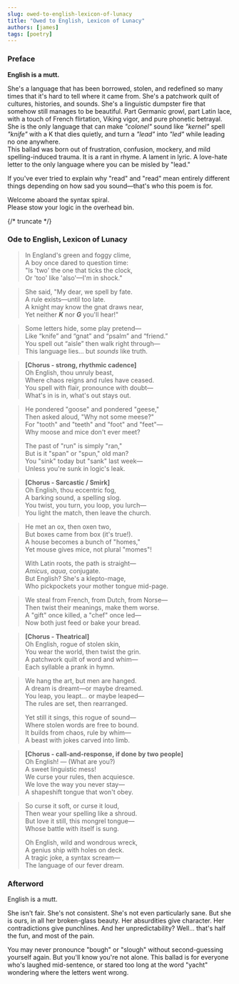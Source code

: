```yaml
---
slug: owed-to-english-lexicon-of-lunacy
title: "Owed to English, Lexicon of Lunacy"
authors: [james]
tags: [poetry]
---
```


### Preface
**English is a mutt.**

She's a language that has been borrowed, stolen, and redefined so many times that it's hard to tell where it came from.
She's a patchwork quilt of cultures, histories, and sounds. She's a linguistic dumpster fire that somehow still manages to be beautiful.
Part Germanic growl, part Latin lace, with a touch of French flirtation, Viking vigor, and pure phonetic betrayal.
She is the only language that can make *"colonel"* sound like *"kernel"* spell *"knife"* with a K that dies quietly, and turn a *"lead"* into *"led"* while leading no one anywhere. \
This ballad was born out of frustration, confusion, mockery, and mild spelling-induced trauma. It is a rant in rhyme. A lament in lyric. A love-hate letter to the only language where you can be misled by "lead."

If you've ever  tried to explain why "read" and "read" mean entirely different things depending on how sad you sound—that's who this poem is for.

Welcome aboard the syntax spiral. \
Please stow your logic in the overhead bin.

{/* truncate */}

### Ode to English, Lexicon of Lunacy

> In England's green and foggy clime, \
> A boy once dared to question time: \
> "Is 'two' the one that ticks the clock, \
> Or 'too' like 'also'—I'm in shock."

> She said, "My dear, we spell by fate. \
> A rule exists—until too late. \
> A knight may know the gnat draws near, \
> Yet neither ***K*** nor ***G*** you'll hear!"

> Some letters hide, some play pretend— \
> Like “knife” and “gnat” and “psalm” and “friend.” \
> You spell out “aisle” then walk right through— \
> This language lies... but *sounds* like truth.

> **[Chorus - strong, rhythmic cadence]** \
> Oh English, thou unruly beast, \
> Where chaos reigns and rules have ceased. \
> You spell with flair, pronounce with doubt— \
> What's in is in, what's out stays out.

> He pondered "goose" and pondered "geese," \
> Then asked aloud, "Why not some meese?" \
> For "tooth" and "teeth" and "foot" and "feet"— \
> Why moose and mice don't ever meet?
>
> The past of "run" is simply "ran," \
> But is it "span" or "spun," old man? \
> You "sink" today but "sank" last week— \
> Unless you're sunk in logic's leak.

> **[Chorus - Sarcastic / Smirk]** \
> Oh English, thou eccentric fog, \
> A barking sound, a spelling slog. \
> You twist, you turn, you loop, you lurch— \
> You light the match, then leave the church.

> He met an ox, then oxen two, \
> But boxes came from box (it's true!). \
> A house becomes a bunch of "homes," \
> Yet mouse gives mice, not plural "momes"!
>
> With Latin roots, the path is straight— \
> *Amicus*, *aqua*, conjugate. \
> But English? She's a klepto-mage, \
> Who pickpockets your mother tongue mid-page.

> We steal from French, from Dutch, from Norse— \
> Then twist their meanings, make them worse. \
> A "gift" once killed, a "chef" once led— \
> Now both just feed or bake your bread.

> **[Chorus - Theatrical]** \
> Oh English, rogue of stolen skin, \
> You wear the world, then twist the grin. \
> A patchwork quilt of word and whim— \
> Each syllable a prank in hymn.

> We hang the art, but men are hanged. \
> A dream is dreamt—or maybe dreamed. \
> You leap, you leapt... or maybe leaped— \
> The rules are set, then rearranged.
>
> Yet still it sings, this rogue of sound— \
> Where stolen words are free to bound. \
> It builds from chaos, rule by whim— \
> A beast with jokes carved into limb.

> **[Chorus - call-and-response, if done by two people]** \
> Oh English! — (What are you?) \
> A sweet linguistic mess! \
> We curse your rules, then acquiesce. \
> We love the way you never stay— \
> A shapeshift tongue that won't obey.

> So curse it soft, or curse it loud, \
> Then wear your spelling like a shroud. \
> But love it still, this mongrel tongue— \
> Whose battle with itself is sung.
>
> Oh English, wild and wondrous wreck, \
> A genius ship with holes on deck. \
> A tragic joke, a syntax scream— \
> The language of our fever dream.

### Afterword
English is a mutt.

She isn't fair. She's not consistent. She's not even particularly sane. But she is ours, in all her broken-glass beauty. Her absurdities give character. Her contradictions give punchlines. And her unpredictability? Well... that's half the fun, and most of the pain.

You may never pronounce "bough" or "slough" without second-guessing yourself again. But you'll know you're not alone. This ballad is for everyone who's laughed mid-sentence, or stared too long at the word "yacht" wondering where the letters went wrong.